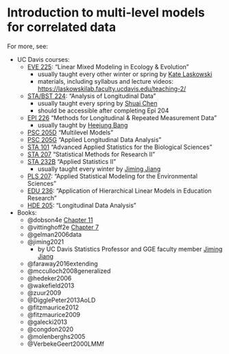 # Introduction to multi-level models for correlated data


For more, see:

* UC Davis courses:
  - [EVE 225](https://catalog.ucdavis.edu/search/?q=EVE+225):
"Linear Mixed Modeling in Ecology & Evolution"
     - usually taught every other winter or spring 
     by [Kate Laskowski](https://eve.ucdavis.edu/people/kate-laskowski)
     - materials, including syllabus and lecture videos: 
     <https://laskowskilab.faculty.ucdavis.edu/teaching-2/>
  - [STA/BST 224](https://catalog.ucdavis.edu/search/?P=BST%20224):
  "Analysis of Longitudinal Data"
     - usually taught every spring by [Shuai Chen](https://shuaichen.weebly.com/)
     - should be accessible after completing Epi 204
  - [EPI 226](https://catalog.ucdavis.edu/search/?P=EPI+226) "Methods for Longitudinal & Repeated Measurement Data"
     - usually taught by [Heejung Bang](https://biostat.ucdavis.edu/people/heejung-bang)
  - [PSC 205D](https://catalog.ucdavis.edu/search/?q=PSC+205D) "Multilevel Models"
  - [PSC 205G](https://catalog.ucdavis.edu/search/?q=PSC+205G) "Applied Longitudinal Data Analysis"
  - [STA 101](https://catalog.ucdavis.edu/search/?q=STA+101) "Advanced Applied Statistics for the Biological Sciences"
  - [STA 207](https://catalog.ucdavis.edu/search/?q=STA+207) "Statistical Methods for Research II"
  - [STA 232B](https://www.stat.ucdavis.edu/~jiang/sta232b.html) "Applied Statistics II"
     - usually taught every winter by [Jiming Jiang](https://www.stat.ucdavis.edu/~jiang/)
  - [PLS 207](https://catalog.ucdavis.edu/search/?q=PLS+207): 
"Applied Statistical Modeling for the Environmental Sciences"
  - [EDU 236](https://catalog.ucdavis.edu/search/?q=EDU+236): 
  "Application of Hierarchical Linear Models in Education Research"
  - [HDE 205](https://catalog.ucdavis.edu/search/?q=HDE+205): "Longitudinal Data Analysis"

* Books:
  - @dobson4e [Chapter 11](https://www.taylorfrancis.com/chapters/mono/10.1201/9781315182780-11/clustered-longitudinal-data-annette-dobson-adrian-barnett?context=ubx&refId=95f6c50e-093a-4488-a042-92a9f151a4b5)
  - @vittinghoff2e [Chapter 7](https://link.springer.com/chapter/10.1007/978-1-4614-1353-0_7)
  - @gelman2006data
  - @jiming2021
     - by UC Davis Statistics Professor and GGE faculty member [Jiming Jiang](https://www.stat.ucdavis.edu/~jiang/)
  - @faraway2016extending
  - @mcculloch2008generalized
  - @hedeker2006
  - @wakefield2013
  - @zuur2009
  - @DigglePeter2013AoLD
  - @fitzmaurice2012
  - @fitzmaurice2009
  - @galecki2013
  - @congdon2020
  - @molenberghs2005
  - @VerbekeGeert2000LMMf
  
